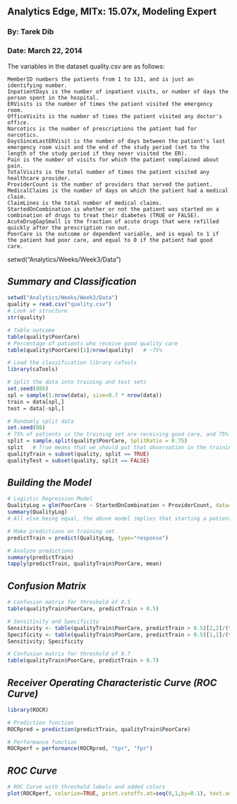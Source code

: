 Analytics Edge, MITx: 15.07x, Modeling Expert
------------------------------------------------------------------
### By: Tarek Dib
### Date: March 22, 2014



The variables in the dataset quality.csv are as follows:

    MemberID numbers the patients from 1 to 131, and is just an identifying number.
    InpatientDays is the number of inpatient visits, or number of days the person spent in the hospital.
    ERVisits is the number of times the patient visited the emergency room.
    OfficeVisits is the number of times the patient visited any doctor's office.
    Narcotics is the number of prescriptions the patient had for narcotics.
    DaysSinceLastERVisit is the number of days between the patient's last emergency room visit and the end of the study period (set to the length of the study period if they never visited the ER). 
    Pain is the number of visits for which the patient complained about pain.
    TotalVisits is the total number of times the patient visited any healthcare provider.
    ProviderCount is the number of providers that served the patient.
    MedicalClaims is the number of days on which the patient had a medical claim.
    ClaimLines is the total number of medical claims.
    StartedOnCombination is whether or not the patient was started on a combination of drugs to treat their diabetes (TRUE or FALSE).
    AcuteDrugGapSmall is the fraction of acute drugs that were refilled quickly after the prescription ran out.
    PoorCare is the outcome or dependent variable, and is equal to 1 if the patient had poor care, and equal to 0 if the patient had good care.

setwd("Analytics/Weeks/Week3/Data")

## *Summary and Classification*
```r

setwd("Analytics/Weeks/Week3/Data")
quality = read.csv("quality.csv")
# Look at structure
str(quality)

# Table outcome
table(quality$PoorCare)
# Percentage of patients who receive good quality care
table(quality$PoorCare)[1]/nrow(quality)   # ~75%

# Load the classification library caTools   
library(caTools)

# Split the data into training and test sets
set.seed(888)
spl = sample(1:nrow(data), size=0.7 * nrow(data))
train = data[spl,]
test = data[-spl,]

# Randomly split data
set.seed(88)
# 75% of patients in the training set are receiving good care, and 75% of patients in the test set are receing good care 
split = sample.split(quality$PoorCare, SplitRatio = 0.75)
split   # True means that we should put that observation in the training set. False means we should put it in the test set.
qualityTrain = subset(quality, split == TRUE)
qualityTest = subset(quality, split == FALSE)
```

## *Building the Model*
```r
# Logistic Regression Model
QualityLog = glm(PoorCare ~ StartedOnCombination + ProviderCount, data=qualityTrain, family=binomial)
summary(QualityLog)
# All else being equal, the above model implies that starting a patient on a combination of drugs is indicative of poor care because the coefficient value is positive, meaning that positive values of the variable make the outcome of 1 more likely.

# Make predictions on training set
predictTrain = predict(QualityLog, type="response")

# Analyze predictions
summary(predictTrain)
tapply(predictTrain, qualityTrain$PoorCare, mean)
```

## *Confusion Matrix*
```r
# Confusion matrix for threshold of 0.5
table(qualityTrain$PoorCare, predictTrain > 0.5)

# Sensitivity and Specificity
Sensitivity <- table(qualityTrain$PoorCare, predictTrain > 0.5)[2,2]/(table(qualityTrain$PoorCare, predictTrain > 0.5)[2,1] + table(qualityTrain$PoorCare, predictTrain > 0.5)[2,2])
Specificity <- table(qualityTrain$PoorCare, predictTrain > 0.5)[1,1]/(table(qualityTrain$PoorCare, predictTrain > 0.5)[1,1] + table(qualityTrain$PoorCare, predictTrain > 0.5)[1,2])
Sensitivity; Specificity

# Confusion matrix for threshold of 0.7
table(qualityTrain$PoorCare, predictTrain > 0.7)
```

## *Receiver Operating Characteristic Curve (ROC Curve)*
```r
library(ROCR)

# Prediction function
ROCRpred = prediction(predictTrain, qualityTrain$PoorCare)

# Performance function
ROCRperf = performance(ROCRpred, "tpr", "fpr")
```

## *ROC Curve*
```r
# ROC Curve with threshold labels and added colors 
plot(ROCRperf, colorize=TRUE, print.cutoffs.at=seq(0,1,by=0.1), text.adj=c(-0.2,1.7))
```

